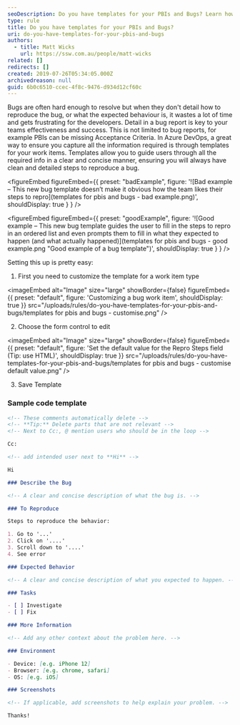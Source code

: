 ```yaml
---
seoDescription: Do you have templates for your PBIs and Bugs? Learn how to ensure clean and detailed steps to reproduce a bug in Azure DevOps by setting up custom work item templates.
type: rule
title: Do you have templates for your PBIs and Bugs?
uri: do-you-have-templates-for-your-pbis-and-bugs
authors:
  - title: Matt Wicks
    url: https://ssw.com.au/people/matt-wicks
related: []
redirects: []
created: 2019-07-26T05:34:05.000Z
archivedreason: null
guid: 6b0c6510-ccec-4f8c-9476-d934d12cf60c
---
```


Bugs are often hard enough to resolve but when they don't detail how to reproduce the bug, or what the expected behaviour is, it wastes a lot of time and gets frustrating for the developers. Detail in a bug report is key to your teams effectiveness and success. This is not limited to bug reports, for example PBIs can be missing Acceptance Criteria.
In Azure DevOps, a great way to ensure you capture all the information required is through templates for your work items. Templates allow you to guide users through all the required info in a clear and concise manner, ensuring you will always have clean and detailed steps to reproduce a bug.

<figureEmbed figureEmbed={{
  preset: "badExample",
  figure: '![Bad example – This new bug template doesn’t make it obvious how the team likes their steps to repro](templates for pbis and bugs - bad example.png)',
  shouldDisplay: true
} } />


<figureEmbed figureEmbed={{
  preset: "goodExample",
  figure: '![Good example – This new bug template guides the user to fill in the steps to repro in an ordered list and even prompts them to fill in what they expected to happen (and what actually happened)](templates for pbis and bugs - good example.png "Good example of a bug template")',
  shouldDisplay: true
} } />


Setting this up is pretty easy:

1. First you need to customize the template for a work item type
   
<imageEmbed
  alt="Image"
  size="large"
  showBorder={false}
  figureEmbed={{
    preset: "default",
    figure: 'Customizing a bug work item',
    shouldDisplay: true
  }}
  src="/uploads/rules/do-you-have-templates-for-your-pbis-and-bugs/templates for pbis and bugs - customise.png"
/>

2. Choose the form control to edit
   
<imageEmbed
  alt="Image"
  size="large"
  showBorder={false}
  figureEmbed={{
    preset: "default",
    figure: 'Set the default value for the Repro Steps field (Tip: use HTML)',
    shouldDisplay: true
  }}
  src="/uploads/rules/do-you-have-templates-for-your-pbis-and-bugs/templates for pbis and bugs - customise default value.png"
/>

3. Save Template

### Sample code template

```md
<!-- These comments automatically delete -->
<!-- **Tip:** Delete parts that are not relevant -->
<!-- Next to Cc:, @ mention users who should be in the loop -->

Cc:

<!-- add intended user next to **Hi** -->

Hi

### Describe the Bug

<!-- A clear and concise description of what the bug is. -->

### To Reproduce

Steps to reproduce the behavior:

1. Go to '...'
2. Click on '....'
3. Scroll down to '....'
4. See error

### Expected Behavior

<!-- A clear and concise description of what you expected to happen. -->

### Tasks

- [ ] Investigate
- [ ] Fix

### More Information

<!-- Add any other context about the problem here. -->

### Environment

- Device: [e.g. iPhone 12]
- Browser: [e.g. chrome, safari]
- OS: [e.g. iOS]

### Screenshots

<!-- If applicable, add screenshots to help explain your problem. -->

Thanks!
```